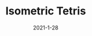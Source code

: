---
title: Isometric Tetris
description: Tetris with a spin on it.
date: 2021-1-28
type: Flash
name: isotetris
credits:
- Game by Andkon
---